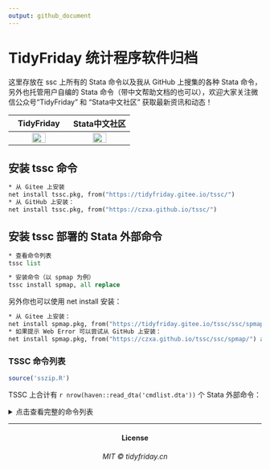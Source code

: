```yaml
---
output: github_document
---
```


# TidyFriday 统计程序软件归档

这里存放在 ssc 上所有的 Stata 命令以及我从 GitHub 上搜集的各种 Stata 命令，另外也托管用户自编的 Stata
命令（带中文帮助文档的也可以），欢迎大家关注微信公众号“TidyFriday” 和 “Stata中文社区” 获取最新资讯和动态！

 TidyFriday | Stata中文社区
:-:|:-:
<img src="https://gitee.com/tidyfriday/tssc/raw/master/assets/qrcode_for_gh_b20919e6a407_258.jpg" width="50%"/> | <img src="https://gitee.com/tidyfriday/tssc/raw/master/assets/qrcode_for_gh_97f81c8af6d6_258.jpg" width="50%"/>

## 安装 tssc 命令

```stata
* 从 Gitee 上安装
net install tssc.pkg, from("https://tidyfriday.gitee.io/tssc/")
* 从 GitHub 上安装：
net install tssc.pkg, from("https://czxa.github.io/tssc/")
```

## 安装 tssc 部署的 Stata 外部命令

```stata
* 查看命令列表
tssc list

* 安装命令（以 spmap 为例）
tssc install spmap, all replace
```

另外你也可以使用 net install 安装：

```stata
* 从 Gitee 上安装：
net install spmap.pkg, from("https://tidyfriday.gitee.io/tssc/ssc/spmap/") all replace
* 如果提示 Web Error 可以尝试从 GitHub 上安装：
net install spmap.pkg, from("https://czxa.github.io/tssc/ssc/spmap/") all replace
```

### TSSC 命令列表

```r
source('sszip.R')
```

TSSC 上合计有 `r nrow(haven::read_dta('cmdlist.dta'))` 个 Stata 外部命令：

<details>
<summary>点击查看完整的命令列表</summary>
<p>

```r
haven::read_dta('cmdlist.dta') %>% 
  mutate(install = paste("tssc install", cmd)) %>% 
  knitr::kable(align = 'c', format = "html")
```

</p></details>

------------

<h4 align="center">License</h4>
<h6 align="center">MIT © tidyfriday.cn</h6>
